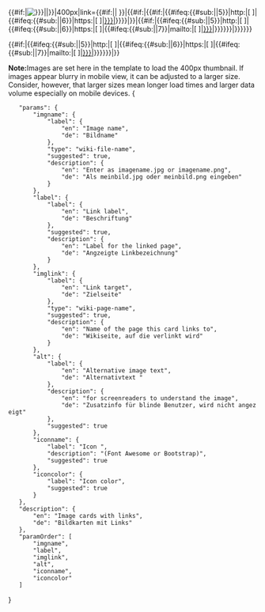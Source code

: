 <includeonly><div class=" {{#if:{{{iconname|}}}|icon|pic}}">{{#if:{{{imgname|}}}|[[File:{{{imgname}}}|alt={{#if:{{alt|}}}|{{{alt|}}}|{{{label|}}}}}|400px|link={{#if:{{{imglink|}}}|{{{imglink|}}}| }}]]|{{#if:{{{iconname|}}}|{{#if:{{{imglink|}}}|{{#ifeq:{{#sub:{{{imglink}}}||5}}|http:|[{{{imglink|}}} <span class="{{{iconname|}}}" style="{{#if:{{{iconcolor|}}}|color:{{{iconcolor|}}};|}}"></span>]|{{#ifeq:{{#sub:{{{imglink}}}||6}}|https:|[{{{imglink|}}} <span class="{{{iconname|}}}" style="{{#if:{{{iconcolor|}}}|color:{{{iconcolor|}}};|}}"></span>]|[[{{{imglink|}}}|<span class="{{{iconname|}}}" style="{{#if:{{{iconcolor|}}}|color:{{{iconcolor|}}};|}}"></span>]]}}}}|<span class="{{{iconname|}}}" style="{{#if:{{{iconcolor|}}}|color:{{{iconcolor|}}};|}}"></span>}}|{{#if:{{{imglink|}}}|{{#ifeq:{{#sub:{{{imglink}}}||5}}|http:|[{{{imglink|}}} <span class="placeholder bi bi-card-image"></span>]|{{#ifeq:{{#sub:{{{imglink}}}||6}}|https:|[{{{imglink|}}} <span class="placeholder bi bi-card-image"></span>]|{{#ifeq:{{#sub:{{{imglink}}}||7}}|mailto:|[{{{imglink|}}} <span class="placeholder bi bi-card-image"></span>]|[[{{{imglink|}}}|<span class="placeholder bi bi-card-image"></span>]]}}}}}}|<span class="placeholder bi bi-card-image"></span>}}}}}}<div class="imgcardlink">{{#if:{{{imglink|}}}|{{#ifeq:{{#sub:{{{imglink}}}||5}}|http:|[{{{imglink|}}} {{{label|}}}]|{{#ifeq:{{#sub:{{{imglink}}}||6}}|https:|[{{{imglink|}}} {{{label|}}}]|{{#ifeq:{{#sub:{{{imglink}}}||7}}|mailto:|[{{{imglink|}}} {{{label|}}}]|[[{{{imglink|}}}|{{{label|}}}]]}}}}}}|{{{label|}}}}}</div></div></includeonly><noinclude>
'''Note: '''Images are set here in the template to load the 400px thumbnail. If images appear blurry in mobile view, it can be adjusted to a larger size. Consider, however, that larger sizes mean longer load times and larger data volume especially on mobile devices.
<templatedata>
{
	"params": {
		"imgname": {
			"label": {
				"en": "Image name",
				"de": "Bildname"
			},
			"type": "wiki-file-name",
			"suggested": true,
			"description": {
				"en": "Enter as imagename.jpg or imagename.png",
				"de": "Als meinbild.jpg oder meinbild.png eingeben"
			}
		},
		"label": {
			"label": {
				"en": "Link label",
				"de": "Beschriftung"
			},
			"suggested": true,
			"description": {
				"en": "Label for the linked page",
				"de": "Angzeigte Linkbezeichnung"
			}
		},
		"imglink": {
			"label": {
				"en": "Link target",
				"de": "Zielseite"
			},
			"type": "wiki-page-name",
			"suggested": true,
			"description": {
				"en": "Name of the page this card links to",
				"de": "Wikiseite, auf die verlinkt wird"
			}
		},
		"alt": {
			"label": {
				"en": "Alternative image text",
				"de": "Alternativtext "
			},
			"description": {
				"en": "for screenreaders to understand the image",
				"de": "Zusatzinfo für blinde Benutzer, wird nicht angezeigt"
			},
			"suggested": true
		},
		"iconname": {
			"label": "Icon ",
			"description": "(Font Awesome or Bootstrap)",
			"suggested": true
		},
		"iconcolor": {
			"label": "Icon color",
			"suggested": true
		}
	},
	"description": {
		"en": "Image cards with links",
		"de": "Bildkarten mit Links"
	},
	"paramOrder": [
		"imgname",
		"label",
		"imglink",
		"alt",
		"iconname",
		"iconcolor"
	]
}
</templatedata>
</noinclude>